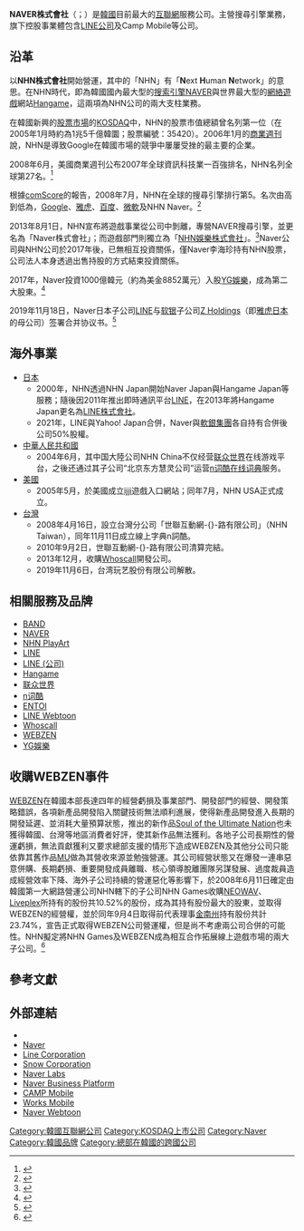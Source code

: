 {{更新|time=2021-02-08T01:24:54+00:00}}
{{noteta|G1=IT}}
{{coord|37.359858|127.105394|type:landmark|display=title}}
{{Infobox Company
| name = NAVER株式會社
| logo = Naver Logotype.svg
| image = Naver HQ.jpg
| image_caption = Naver總部大廈
| type = [[股份有限公司|股份有限公司]]
| traded_as = {{kosdaq|035420}}
| foundation = 1999年6月2日
| location = {{KOR}}[[京畿道|京畿道]][[城南市|城南市]][[盆唐區|盆唐區]]{{link-ko|亭子洞|정자동 (성남시)}}178-1號NHN綠色工廠
| founder = [[李海珍|李海珍]]
| key_people = [[代表理事|代表理事]]：Han Seong-Sook（{{lang|ko|한성숙}}）
| industry = [[服務業|服務業]]
| services = 搜尋引擎（[[NAVER|NAVER]]）等
| capital = 16,481,339,500韓圜（截至2018年12月）
| revenue = {{profit}}5,586,904,533,355[[韓圜|韓圜]]（2018年）
| operating_income = {{profit}}942,532,561,543韓圜（2018年）
| net_income = {{profit}}627,901,873,332韓圜（2018年）
| market_value = 9,881,190,909,324韓圜（截至2018年12月）
| num_employees = 3,585人（截至2018年12月）
| accounting_period = 12月
| major_shareholder = 國民年金基金：9.48%<br />Blackrock Fund Advisors：5.03%
| subsid = {{中國大陸}}：北京世联互动网络有限公司<br />{{JPN}}：[[LINE_(公司)|LINE Corporation]]<br />{{USA}}：Naver USA Inc.<br />{{KOR}}：Camp Mobile Corporation
| homepage = {{official|https://www.navercorp.com/}}
| footnotes = 
}}

'''NAVER株式會社'''（{{lang-ko|네이버 주식회사}}；{{lang-en|NAVER Corporation}}）是[[韓國|韓國]]目前最大的[[互聯網|互聯網]]服務公司。主營搜尋引擎業務，旗下控股事業體包含[[LINE_(公司)|LINE公司]]及Camp Mobile等公司。

==沿革==
以'''NHN株式會社'''開始營運，其中的「NHN」有「'''N'''ext '''H'''uman '''N'''etwork」的意思。在NHN時代，即為韓國國內最大型的[[搜索引擎|搜索引擎]][[NAVER|NAVER]]與世界最大型的[[網絡遊戲|網絡遊戲]]網站[[Hangame|Hangame]]，這兩項為NHN公司的兩大支柱業務。

在韓國新興的[[股票市場|股票市場]]的[[KOSDAQ|KOSDAQ]]中，NHN的股票市值總額曾名列第一位（在2005年1月時約為1兆5千億韓圜；股票編號：35420）。2006年1月的[[商業週刊|商業週刊]]說，NHN是導致Google在韓國市場的競爭中屢屢受挫的最主要的企業。

2008年6月，美國商業週刊公布2007年全球資訊科技業一百強排名，NHN名列全球第27名。<ref>{{en}}{{cite web|url=http://bwnt.businessweek.com/interactive_reports/it100_2008/?campaign_id=rss_daily|title=BusinessWeek - The Infotech 100|accessdate=2008-08-22}}{{dead link|date=2017年11月 |bot=InternetArchiveBot |fix-attempted=yes }}</ref>

根據[[comScore|comScore]]的報告，2008年7月，NHN在全球的搜尋引擎排行第5。名次由高到低為，[[Google|Google]]、[[雅虎|雅虎]]、[[百度|百度]]、[[微軟|微軟]]及NHN Naver。<ref>{{en}}{{cite web|url=http://www.techcrunch.com/2008/08/21/google-takes-us-search-market-share-from-yahoo-in-july-baidu-now-third-largest-search-engine-in-the-world-comscore/|title=TechCrunch - Google Takes U.S. Share From Yahoo In July; Baidu Now Third Largest Search Engine In The World (ComScore)|accessdate=2008-08-22|archive-date=2008-08-22|archive-url=https://web.archive.org/web/20080822145357/http://www.techcrunch.com/2008/08/21/google-takes-us-search-market-share-from-yahoo-in-july-baidu-now-third-largest-search-engine-in-the-world-comscore/|dead-url=no}}</ref>

2013年8月1日，NHN宣布將遊戲事業從公司中剝離，專營NAVER搜尋引擎，並更名為「Naver株式會社」；而遊戲部門則獨立為「[[NHN娛樂株式會社|NHN娛樂株式會社]]」。<ref>{{ko icon}}{{cite web|url=http://news.naver.com/main/read.nhn?mode=LSD&mid=sec&sid1=105&oid=092&aid=0002030311|title='네이버-한게임' 각 계열사 살펴보니...|accessdate=2015-02-19}}</ref>Naver公司與NHN公司於2017年後，已無相互投資關係，僅Naver李海珍持有NHN股票，公司法人本身透過出售持股的方式結束投資關係。

2017年，Naver投資1000億韓元（約為美金8852萬元）入股[[YG娛樂|YG娛樂]]，成為第二大股東。<ref>{{cite web|url=http://www.koreaherald.com/view.php?ud=20171018000684|title=Naver, YG Entertainment begin work on new global music service platform|author=Sohn Ji-young|date=2017-10-18|quote=The move came seven months after Naver, Korea’s largest portal website operator, invested 100 billion won ($88.52 million) into YG Entertainment, which is home to big-name K-pop artists like Psy and Big Bang, seeking to tap YG’s strength in content.|publisher=Korea Herald|language=en|accessdate=2019-03-12|archive-date=2019-06-02|archive-url=https://web.archive.org/web/20190602235204/http://www.koreaherald.com/view.php?ud=20171018000684|dead-url=no}}</ref>

2019年11月18日，Naver日本子公司[[LINE_(公司)|LINE]]与[[软银|软银]]子公司[[Z_Holdings|Z Holdings]]（即[[雅虎日本|雅虎日本]]的母公司）签署合并协议书。<ref>{{cite web|title=Naver与软银着眼AI，每年将投资1000亿日元|work=搜狐|url=https://www.sohu.com/a/354762769_166680|date=2019-11-19|language=zh-cn|access-date=2019-11-23|archive-date=2022-04-14|archive-url=https://web.archive.org/web/20220414221153/https://www.sohu.com/a/354762769_166680}}</ref>

== 海外事業 ==
*[[日本|日本]]
**2000年，NHN透過NHN Japan開始Naver Japan與Hangame Japan等服務；隨後因2011年推出即時通訊平台[[LINE|LINE]]，在2013年將Hangame Japan更名為[[LINE_(公司)|LINE株式會社]]。
**2021年，LINE與Yahoo! Japan合併，Naver與[[軟銀集團|軟銀集團]]各自持有合併後公司50%股權。
*[[中華人民共和國|中華人民共和國]]
**2004年6月，其中国大陸公司NHN China不仅经营[[联众世界|联众世界]]在线游戏平台，之後还通过其子公司“北京东方慧灵公司”运营[[n词酷|n词酷]][[在线词典|在线词典]]服务。
*[[美國|美國]]
**2005年5月，於美國成立[[ijji|ijji]]遊戲入口網站；同年7月，NHN USA正式成立。
*[[中華民國|台灣]]
**2008年4月16日，設立台灣分公司「世聯互動網-{}-路有限公司」（NHN Taiwan），同年11月11日成立線上字典n詞酷。
**2010年9月2日，世聯互動網-{}-路有限公司清算完結。
**2013年12月，收購[[Whoscall|Whoscall]]開發公司。
**2019年11月6日，台湾玩艺股份有限公司解散。

== 相關服務及品牌 ==
* [[BAND_(應用程式)|BAND]]
* [[NAVER|NAVER]]
* [[NHN_PlayArt|NHN PlayArt]]
* [[LINE|LINE]]
* [[LINE_(公司)|LINE (公司)]]
* [[Hangame|Hangame]]
* [[联众世界|联众世界]]
* [[n词酷|n词酷]]
* [[ENTOI|ENTOI]]
* [[LINE_Webtoon|LINE Webtoon]]
* [[Whoscall|Whoscall]]
* [[WEBZEN|WEBZEN]]
* [[YG娛樂|YG娛樂]]

== 收購WEBZEN事件 ==
[[WEBZEN|WEBZEN]]在韓國本部長達四年的經營虧損及事業部門、開發部門的經營、開發策略錯誤，各項新產品開發陷入關鍵技術無法順利進展，使得新產品開發進入長期的開發延遲、並消耗大量預算狀態，推出的新作品[[Soul_of_the_Ultimate_Nation|Soul of the Ultimate Nation]]也未獲得韓國、台灣等地區消費者好評，使其新作品無法獲利。各地子公司長期性的營運虧損，無法貢獻獲利又要求總部支援的情形下造成WEBZEN及其他分公司只能依靠其舊作品[[奇蹟_(遊戲)|MU]]做為其營收來源並勉強營運。其公司經營狀態又在爆發一連串惡意併購、長期虧損、重要開發成員離職、核心領導脫離團隊另謀發展、過度裁員造成經營效率下降、海外子公司持續的營運惡化等影響下，於2008年6月11日確定由韓國第一大網路營運公司NHN轄下的子公司NHN Games收購[[NEOWAV|NEOWAV]]、[[Liveplex|Liveplex]]所持有的股份共10.52%的股份，成為其持有股份最大的股東，並取得WEBZEN的經營權，並於同年9月4日取得前代表理事[[金南州|金南州]]持有股份共計23.74%，宣告正式取得WEBZEN公司營運權，但是尚不考慮兩公司合併的可能性。NHN擬定將NHN Games及WEBZEN成為相互合作拓展線上遊戲市場的兩大子公司。<ref>{{zh-cn}}{{cite web|url=http://news.17173.com/zhuanti/2008webzen/index.shtml|title=韓國網禪(WEBZEN)到底怎麼了? 網禪事件發展報導(17173遊戲新聞網站)|accessdate=2009-12-08|archive-date=2010-04-25|archive-url=https://web.archive.org/web/20100425011258/http://news.17173.com/zhuanti/2008webzen/index.shtml|dead-url=no}}</ref>

== 參考文獻 ==
{{reflist}}

== 外部連結 ==
*{{official|www.navercorp.com}}{{ko}}{{en}}
*[https://www.naver.com/ Naver]{{Wayback|url=https://www.naver.com/ |date=20200224051156 }}
*[https://linecorp.com/en/ Line Corporation]{{Wayback|url=https://linecorp.com/en/ |date=20200221164704 }}
*[https://snowcorp.com/en/main Snow Corporation]
*[http://www.naverlabs.com/ Naver Labs]{{Wayback|url=http://www.naverlabs.com/ |date=20200228000150 }}
*[https://www.nbp-corp.com/nbp/index.nhn Naver Business Platform]{{Wayback|url=https://www.nbp-corp.com/nbp/index.nhn |date=20190318160103 }}
*[https://web.archive.org/web/20140703112913/http://www.campmobile.com/?lang=en CAMP Mobile]
*[https://line.worksmobile.com/kr/ Works Mobile]{{Wayback|url=https://line.worksmobile.com/kr/ |date=20200513074247 }}
*[http://comic.naver.com/index.nhn Naver Webtoon]{{Wayback|url=http://comic.naver.com/index.nhn |date=20200225024506 }}

{{Naver Navbox}}
{{韓國財閥}}
{{信息技术大公司}} 
{{Authority control}}
[[Category:韓國互聯網公司|Category:韓國互聯網公司]]
[[Category:KOSDAQ上市公司|Category:KOSDAQ上市公司]]
[[Category:Naver|Category:Naver]]
[[Category:韓國品牌|Category:韓國品牌]]
[[Category:總部在韓國的跨國公司|Category:總部在韓國的跨國公司]]